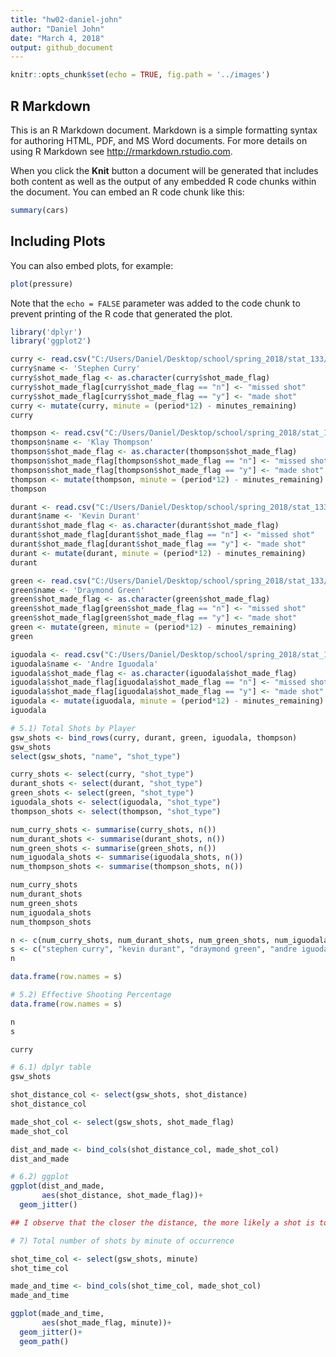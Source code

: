 ---
title: "hw02-daniel-john"
author: "Daniel John"
date: "March 4, 2018"
output: github_document
---

```{r setup, include=FALSE}
knitr::opts_chunk$set(echo = TRUE, fig.path = '../images')
```

## R Markdown

This is an R Markdown document. Markdown is a simple formatting syntax for authoring HTML, PDF, and MS Word documents. For more details on using R Markdown see <http://rmarkdown.rstudio.com>.

When you click the **Knit** button a document will be generated that includes both content as well as the output of any embedded R code chunks within the document. You can embed an R code chunk like this:

```{r cars}
summary(cars)
```

## Including Plots

You can also embed plots, for example:

```{r pressure, echo=FALSE}
plot(pressure)
```

Note that the `echo = FALSE` parameter was added to the code chunk to prevent printing of the R code that generated the plot.



```{r}
library('dplyr')
library('ggplot2')
```

```{r}
curry <- read.csv("C:/Users/Daniel/Desktop/school/spring_2018/stat_133/hw-stat133/hw02/data/stephen-curry.csv", stringsAsFactors = FALSE)
curry$name <- 'Stephen Curry'
curry$shot_made_flag <- as.character(curry$shot_made_flag)
curry$shot_made_flag[curry$shot_made_flag == "n"] <- "missed shot"
curry$shot_made_flag[curry$shot_made_flag == "y"] <- "made shot"
curry <- mutate(curry, minute = (period*12) - minutes_remaining)
curry

thompson <- read.csv("C:/Users/Daniel/Desktop/school/spring_2018/stat_133/hw-stat133/hw02/data/klay-thompson.csv", stringsAsFactors = FALSE)
thompson$name <- 'Klay Thompson'
thompson$shot_made_flag <- as.character(thompson$shot_made_flag)
thompson$shot_made_flag[thompson$shot_made_flag == "n"] <- "missed shot"
thompson$shot_made_flag[thompson$shot_made_flag == "y"] <- "made shot"
thompson <- mutate(thompson, minute = (period*12) - minutes_remaining)
thompson

durant <- read.csv("C:/Users/Daniel/Desktop/school/spring_2018/stat_133/hw-stat133/hw02/data/kevin-durant.csv", stringsAsFactors = FALSE)
durant$name <- 'Kevin Durant'
durant$shot_made_flag <- as.character(durant$shot_made_flag)
durant$shot_made_flag[durant$shot_made_flag == "n"] <- "missed shot"
durant$shot_made_flag[durant$shot_made_flag == "y"] <- "made shot"
durant <- mutate(durant, minute = (period*12) - minutes_remaining)
durant

green <- read.csv("C:/Users/Daniel/Desktop/school/spring_2018/stat_133/hw-stat133/hw02/data/draymond-green.csv", stringsAsFactors = FALSE)
green$name <- 'Draymond Green'
green$shot_made_flag <- as.character(green$shot_made_flag)
green$shot_made_flag[green$shot_made_flag == "n"] <- "missed shot"
green$shot_made_flag[green$shot_made_flag == "y"] <- "made shot"
green <- mutate(green, minute = (period*12) - minutes_remaining)
green

iguodala <- read.csv("C:/Users/Daniel/Desktop/school/spring_2018/stat_133/hw-stat133/hw02/data/andre-iguodala.csv", stringsAsFactors = FALSE)
iguodala$name <- 'Andre Iguodala'
iguodala$shot_made_flag <- as.character(iguodala$shot_made_flag)
iguodala$shot_made_flag[iguodala$shot_made_flag == "n"] <- "missed shot"
iguodala$shot_made_flag[iguodala$shot_made_flag == "y"] <- "made shot"
iguodala <- mutate(iguodala, minute = (period*12) - minutes_remaining)
iguodala
```



```{r}
# 5.1) Total Shots by Player
gsw_shots <- bind_rows(curry, durant, green, iguodala, thompson)
gsw_shots
select(gsw_shots, "name", "shot_type")

curry_shots <- select(curry, "shot_type")
durant_shots <- select(durant, "shot_type")
green_shots <- select(green, "shot_type")
iguodala_shots <- select(iguodala, "shot_type")
thompson_shots <- select(thompson, "shot_type")

num_curry_shots <- summarise(curry_shots, n())
num_durant_shots <- summarise(durant_shots, n())
num_green_shots <- summarise(green_shots, n())
num_iguodala_shots <- summarise(iguodala_shots, n())
num_thompson_shots <- summarise(thompson_shots, n())

num_curry_shots
num_durant_shots
num_green_shots
num_iguodala_shots
num_thompson_shots

n <- c(num_curry_shots, num_durant_shots, num_green_shots, num_iguodala_shots, num_thompson_shots)
s <- c("stephen curry", "kevin durant", "draymond green", "andre iguodala", "klay thompson")
n

data.frame(row.names = s)

# 5.2) Effective Shooting Percentage
data.frame(row.names = s)

n
s

curry

```

```{r}
# 6.1) dplyr table
gsw_shots

shot_distance_col <- select(gsw_shots, shot_distance)
shot_distance_col

made_shot_col <- select(gsw_shots, shot_made_flag)
made_shot_col

dist_and_made <- bind_cols(shot_distance_col, made_shot_col)
dist_and_made

# 6.2) ggplot
ggplot(dist_and_made, 
       aes(shot_distance, shot_made_flag))+
  geom_jitter()

## I observe that the closer the distance, the more likely a shot is to be made. I also observe one very obvious outlier, there was a made shot from a distance of over 50. I can confirm that the shorter the distance the more effective the shots. I would say that over 33 feel the chance of making a shot drops to essentially null. Distances between 8 and 22 feet have a 50% or more chance of making a shot.
```

```{r}
# 7) Total number of shots by minute of occurrence

shot_time_col <- select(gsw_shots, minute)
shot_time_col

made_and_time <- bind_cols(shot_time_col, made_shot_col)
made_and_time

ggplot(made_and_time, 
       aes(shot_made_flag, minute))+
  geom_jitter()+
  geom_path()

```


